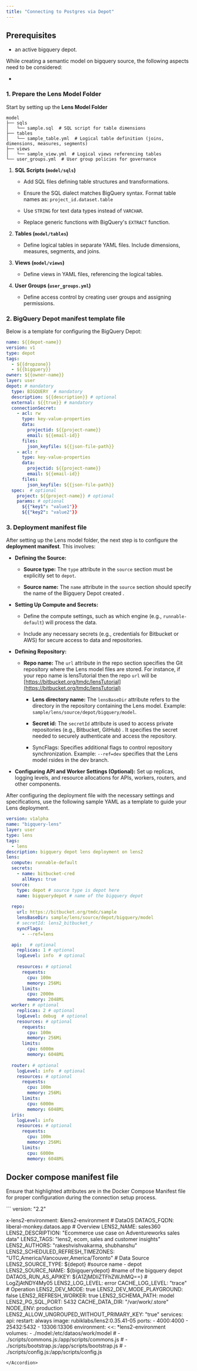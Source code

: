 ```yaml
---
title: "Connecting to Postgres via Depot"
---
```


## Prerequisites

* an active bigquery depot.

While creating a semantic model on bigquery source, the following aspects need to be considered:

*



### **1. Prepare the Lens Model Folder**

Start by setting up the **Lens Model Folder**

```
model
├── sqls
│   └── sample.sql  # SQL script for table dimensions
├── tables
│   └── sample_table.yml  # Logical table definition (joins, dimensions, measures, segments)
├── views
│   └── sample_view.yml  # Logical views referencing tables
└── user_groups.yml  # User group policies for governance
```

1. **SQL Scripts (`model/sqls`)**

   * Add SQL files defining table structures and transformations.

   * Ensure the SQL dialect matches BigQuery syntax. Format table names as:
     `project_id.dataset.table`

   * Use `STRING` for text data types instead of `VARCHAR`.

   * Replace generic functions with BigQuery's `EXTRACT` function.

2. **Tables (`model/tables`)**

   * Define logical tables in separate YAML files. Include dimensions, measures, segments, and joins.

3. **Views (`model/views`)**

   * Define views in YAML files, referencing the logical tables.

4. **User Groups (`user_groups.yml`)**

   * Define access control by creating user groups and assigning permissions.

### **2. BigQuery Depot manifest template file**

Below is a template for configuring the BigQuery Depot:

```yaml
name: ${{depot-name}}
version: v1
type: depot
tags:
  - ${{dropzone}}
  - ${{bigquery}}
owner: ${{owner-name}}
layer: user
depot: # mandatory
  type: BIGQUERY  # mandatory               
  description: ${{description}} # optional
  external: ${{true}} # mandatory
  connectionSecret:            
    - acl: rw
      type: key-value-properties
      data:
        projectid: ${{project-name}}
        email: ${{email-id}}
      files:
        json_keyfile: ${{json-file-path}}
    - acl: r
      type: key-value-properties
      data:
        projectid: ${{project-name}}
        email: ${{email-id}}
      files:
        json_keyfile: ${{json-file-path}}
  spec:  # optional                         
    project: ${{project-name}} # optional
    params: # optional
      ${{"key1": "value1"}}
      ${{"key2": "value2"}}
```

### 3. Deployment manifest file

After setting up the Lens model folder, the next step is to configure the **deployment manifest**. This involves:

* **Defining the Source:**

  * **Source type:**  The `type` attribute in the `source` section must be explicitly set to `depot`.

  * **Source name:** The `name` attribute in the `source` section should specify the name of the Bigquery Depot created .

* **Setting Up Compute and Secrets:**

  * Define the compute settings, such as which engine (e.g., `runnable-default`) will process the data.

  * Include any necessary secrets (e.g., credentials for Bitbucket or AWS) for secure access to data and repositories.

* **Defining Repository:**

  * &#x20; **Repo name:** The `url` attribute in the repo section specifies the Git repository where the Lens model files are stored. For instance, if your repo name is lensTutorial then the repo `url` will be  [https://bitbucket.org/tmdc/lensTutorial](https://bitbucket.org/tmdc/lensTutorial)

    * **Lens directory name:**  The `lensBaseDir` attribute refers to the directory in the repository containing the Lens model. Example: `sample/lens/source/depot/bigquery/model`.

    - **Secret id:**  The `secretId` attribute is used to access private repositories (e.g., Bitbucket, GitHub) . It specifies the secret needed to securely authenticate and access the repository.

    - SyncFlags:  Specifies additional flags to control repository synchronization. Example: `--ref=dev` specifies that the Lens model rsides in the dev branch.&#x20;

* **Configuring API and Worker Settings (Optional):** Set up replicas, logging levels, and resource allocations for APIs, workers, routers, and other components.

After configuring the deployment file with the necessary settings and specifications, use the following sample YAML as a template to guide your Lens deployment.

```yaml
version: v1alpha
name: "bigquery-lens"
layer: user
type: lens
tags:
  - lens
description: bigquery depot lens deployment on lens2
lens:
  compute: runnable-default
  secrets:
    - name: bitbucket-cred
      allKeys: true
  source:
    type: depot # source type is depot here
    name: bigquerydepot # name of the bigquery depot
 
  repo:
    url: https://bitbucket.org/tmdc/sample
    lensBaseDir: sample/lens/source/depot/bigquery/model 
    # secretId: lens2_bitbucket_r
    syncFlags:
      - --ref=lens

  api:   # optional
    replicas: 1 # optional
    logLevel: info  # optional
      
    resources: # optional
      requests:
        cpu: 100m
        memory: 256Mi
      limits:
        cpu: 2000m
        memory: 2048Mi
  worker: # optional
    replicas: 2 # optional
    logLevel: debug  # optional
    resources: # optional
      requests:
        cpu: 100m
        memory: 256Mi
      limits:
        cpu: 6000m
        memory: 6048Mi
        
  router: # optional
    logLevel: info  # optional
    resources: # optional
      requests:
        cpu: 100m
        memory: 256Mi
      limits:
        cpu: 6000m
        memory: 6048Mi
  iris:
    logLevel: info  
    resources: # optional
      requests:
        cpu: 100m
        memory: 256Mi
      limits:
        cpu: 6000m
        memory: 6048Mi
```



## Docker compose manifest file

Ensure that highlighted attributes are in the Docker Compose Manifest file for proper configuration during the connection setup process.

<Accordion title="click here to see docker compose manifest file" defaultOpen={false}>
  ```
  version: "2.2"

  x-lens2-environment: &lens2-environment
    # DataOS
    DATAOS_FQDN: liberal-monkey.dataos.app
    # Overview
    LENS2_NAME: sales360
    LENS2_DESCRIPTION: "Ecommerce use case on Adventureworks sales data"
    LENS2_TAGS: "lens2, ecom, sales and customer insights"
    LENS2_AUTHORS: "rakeshvishvakarma, shubhanshu"
    LENS2_SCHEDULED_REFRESH_TIMEZONES: "UTC,America/Vancouver,America/Toronto"
    # Data Source
    LENS2_SOURCE_TYPE: ${depot} #source name - depot
    LENS2_SOURCE_NAME: ${bigquerydepot} #name of the bigquery depot
    DATAOS_RUN_AS_APIKEY: ${A1ZjMDliZTFhZWJhMQ==}
    # LogZjAtNDY4My05
    LENS2_LOG_LEVEL: error
    CACHE_LOG_LEVEL: "trace"
    # Operation
    LENS2_DEV_MODE: true
    LENS2_DEV_MODE_PLAYGROUND: false
    LENS2_REFRESH_WORKER: true
    LENS2_SCHEMA_PATH: model
    LENS2_PG_SQL_PORT: 5432
    CACHE_DATA_DIR: "/var/work/.store"
    NODE_ENV: production
    LENS2_ALLOW_UNGROUPED_WITHOUT_PRIMARY_KEY: "true"
  services:
    api:
      restart: always
      image: rubiklabs/lens2:0.35.41-05
      ports:
        - 4000:4000
        - 25432:5432
        - 13306:13306
      environment:
        <<: *lens2-environment   
      volumes:
        - ./model:/etc/dataos/work/model
        # - ./scripts/commons.js:/app/scripts/commons.js
        # - ./scripts/bootstrap.js:/app/scripts/bootstrap.js
        # - ./scripts/config.js:/app/scripts/config.js
  ```
</Accordion>